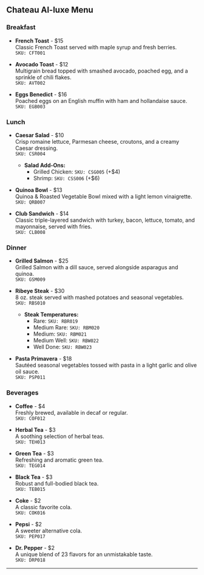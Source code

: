 ## Chateau AI-luxe Menu

### Breakfast

- **French Toast** - $15  
  Classic French Toast served with maple syrup and fresh berries.  
  `SKU: CFT001`

- **Avocado Toast** - $12  
  Multigrain bread topped with smashed avocado, poached egg, and a sprinkle of chili flakes.  
  `SKU: AVT002`

- **Eggs Benedict** - $16  
  Poached eggs on an English muffin with ham and hollandaise sauce.  
  `SKU: EGB003`

### Lunch

- **Caesar Salad** - $10  
  Crisp romaine lettuce, Parmesan cheese, croutons, and a creamy Caesar dressing.  
  `SKU: CSR004`  
  - **Salad Add-Ons:**
    - Grilled Chicken: `SKU: CSG005` (+$4)
    - Shrimp: `SKU: CSS006` (+$6)

- **Quinoa Bowl** - $13  
  Quinoa & Roasted Vegetable Bowl mixed with a light lemon vinaigrette.  
  `SKU: QRB007`

- **Club Sandwich** - $14  
  Classic triple-layered sandwich with turkey, bacon, lettuce, tomato, and mayonnaise, served with fries.  
  `SKU: CLB008`

### Dinner

- **Grilled Salmon** - $25  
  Grilled Salmon with a dill sauce, served alongside asparagus and quinoa.  
  `SKU: GSM009`

- **Ribeye Steak** - $30  
  8 oz. steak served with mashed potatoes and seasonal vegetables.  
  `SKU: RBS010`  
  - **Steak Temperatures:**
    - Rare: `SKU: RBR019`
    - Medium Rare: `SKU: RBM020`
    - Medium: `SKU: RBM021`
    - Medium Well: `SKU: RBW022`
    - Well Done: `SKU: RBW023`

- **Pasta Primavera** - $18  
  Sautéed seasonal vegetables tossed with pasta in a light garlic and olive oil sauce.  
  `SKU: PSP011`

### Beverages

- **Coffee** - $4  
  Freshly brewed, available in decaf or regular.  
  `SKU: COF012`

- **Herbal Tea** - $3  
  A soothing selection of herbal teas.  
  `SKU: TEH013`

- **Green Tea** - $3  
  Refreshing and aromatic green tea.  
  `SKU: TEG014`

- **Black Tea** - $3  
  Robust and full-bodied black tea.  
  `SKU: TEB015`

- **Coke** - $2  
  A classic favorite cola.  
  `SKU: COK016`

- **Pepsi** - $2  
  A sweeter alternative cola.  
  `SKU: PEP017`

- **Dr. Pepper** - $2  
  A unique blend of 23 flavors for an unmistakable taste.  
  `SKU: DRP018`

---
